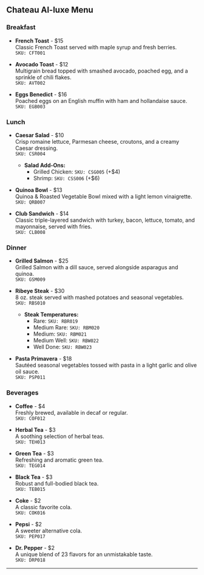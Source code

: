 ## Chateau AI-luxe Menu

### Breakfast

- **French Toast** - $15  
  Classic French Toast served with maple syrup and fresh berries.  
  `SKU: CFT001`

- **Avocado Toast** - $12  
  Multigrain bread topped with smashed avocado, poached egg, and a sprinkle of chili flakes.  
  `SKU: AVT002`

- **Eggs Benedict** - $16  
  Poached eggs on an English muffin with ham and hollandaise sauce.  
  `SKU: EGB003`

### Lunch

- **Caesar Salad** - $10  
  Crisp romaine lettuce, Parmesan cheese, croutons, and a creamy Caesar dressing.  
  `SKU: CSR004`  
  - **Salad Add-Ons:**
    - Grilled Chicken: `SKU: CSG005` (+$4)
    - Shrimp: `SKU: CSS006` (+$6)

- **Quinoa Bowl** - $13  
  Quinoa & Roasted Vegetable Bowl mixed with a light lemon vinaigrette.  
  `SKU: QRB007`

- **Club Sandwich** - $14  
  Classic triple-layered sandwich with turkey, bacon, lettuce, tomato, and mayonnaise, served with fries.  
  `SKU: CLB008`

### Dinner

- **Grilled Salmon** - $25  
  Grilled Salmon with a dill sauce, served alongside asparagus and quinoa.  
  `SKU: GSM009`

- **Ribeye Steak** - $30  
  8 oz. steak served with mashed potatoes and seasonal vegetables.  
  `SKU: RBS010`  
  - **Steak Temperatures:**
    - Rare: `SKU: RBR019`
    - Medium Rare: `SKU: RBM020`
    - Medium: `SKU: RBM021`
    - Medium Well: `SKU: RBW022`
    - Well Done: `SKU: RBW023`

- **Pasta Primavera** - $18  
  Sautéed seasonal vegetables tossed with pasta in a light garlic and olive oil sauce.  
  `SKU: PSP011`

### Beverages

- **Coffee** - $4  
  Freshly brewed, available in decaf or regular.  
  `SKU: COF012`

- **Herbal Tea** - $3  
  A soothing selection of herbal teas.  
  `SKU: TEH013`

- **Green Tea** - $3  
  Refreshing and aromatic green tea.  
  `SKU: TEG014`

- **Black Tea** - $3  
  Robust and full-bodied black tea.  
  `SKU: TEB015`

- **Coke** - $2  
  A classic favorite cola.  
  `SKU: COK016`

- **Pepsi** - $2  
  A sweeter alternative cola.  
  `SKU: PEP017`

- **Dr. Pepper** - $2  
  A unique blend of 23 flavors for an unmistakable taste.  
  `SKU: DRP018`

---
